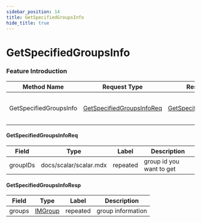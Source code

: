 ```yaml
---
sidebar_position: 14
title: GetSpecifiedGroupsInfo
hide_title: true
---
```


# GetSpecifiedGroupsInfo

### Feature Introduction



| Method Name | Request Type | Response Type | Description |
| ----------- | ------------ | ------------- | ------------- |
| GetSpecifiedGroupsInfo | [GetSpecifiedGroupsInfoReq](docs/group/index.mdx#GetSpecifiedGroupsInfoReq) | [GetSpecifiedGroupsInfoResp](docs/group/index.mdx#GetSpecifiedGroupsInfoResp) | get specified groups information |
 

#### GetSpecifiedGroupsInfoReq
| Field | Type | Label | Description |
| ----- | ---- | ----- | ----------- |
| groupIDs | docs/scalar/scalar.mdx | repeated | group id you want to get |
 

#### GetSpecifiedGroupsInfoResp
| Field | Type | Label | Description |
| ----- | ---- | ----- | ----------- |
| groups | [IMGroup](docs/shared/index.mdx#IMGroup) | repeated | group information |


